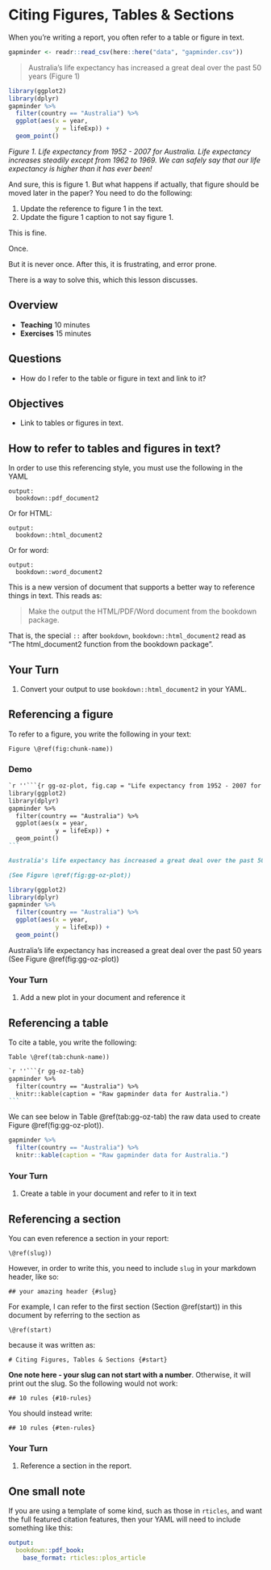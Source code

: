 # Citing Figures, Tables & Sections {#start}

When you're writing a report, you often refer to a table or figure in text. 

```r
gapminder <- readr::read_csv(here::here("data", "gapminder.csv"))
```

> Australia's life expectancy has increased a great deal over the past 50 years (Figure 1)

```r
library(ggplot2)
library(dplyr)
gapminder %>%
  filter(country == "Australia") %>%
  ggplot(aes(x = year,
             y = lifeExp)) + 
  geom_point()
```

_Figure 1. Life expectancy from 1952 - 2007 for Australia. Life expectancy increases steadily except from 1962 to 1969. We can safely say that our life expectancy is higher than it has ever been!_

And sure, this is figure 1.
But what happens if actually, that figure should be moved later in the paper?
You need to do the following:

1. Update the reference to figure 1 in the text. 
1. Update the figure 1 caption to not say figure 1.

This is fine. 

Once. 

But it is never once. After this, it is frustrating, and error prone.

There is a way to solve this, which this lesson discusses.

## Overview

* **Teaching** 10 minutes
* **Exercises** 15 minutes

## Questions

* How do I refer to the table or figure in text and link to it?

## Objectives

* Link to tables or figures in text.

## How to refer to tables and figures in text? {.demo}

In order to use this referencing style, you must use the following in the YAML

```
output:
  bookdown::pdf_document2
```

Or for HTML:

```
output:
  bookdown::html_document2
```

Or for word:

```
output:
  bookdown::word_document2
```

This is a new version of document that supports a better way to reference things in text.
This reads as:

> Make the output the HTML/PDF/Word document from the bookdown package.

That is, the special `::` after `bookdown`, `bookdown::html_document2` read as "The html_document2 function from the bookdown package".

## Your Turn {.exercise}

1. Convert your output to use `bookdown::html_document2` in your YAML.

## Referencing a figure

To refer to a figure, you write the following in your text:

`Figure \@ref(fig:chunk-name))`

### Demo {.demo}

````markdown
`r ''```{r gg-oz-plot, fig.cap = "Life expectancy from 1952 - 2007 for Australia. Life expentancy increases steadily except from 1962 to 1969. We can safely say that our life expectancy is higher than it has ever been!"}
library(ggplot2)
library(dplyr)
gapminder %>%
  filter(country == "Australia") %>%
  ggplot(aes(x = year,
             y = lifeExp)) + 
  geom_point()
```

Australia's life expectancy has increased a great deal over the past 50 years

(See Figure \@ref(fig:gg-oz-plot))

````

```r
library(ggplot2)
library(dplyr)
gapminder %>%
  filter(country == "Australia") %>%
  ggplot(aes(x = year,
             y = lifeExp)) + 
  geom_point()
```

Australia's life expectancy has increased a great deal over the past 50 years (See Figure \@ref(fig:gg-oz-plot))

### Your Turn {.exercise}

1. Add a new plot in your document and reference it

## Referencing a table

To cite a table, you write the following:

`Table \@ref(tab:chunk-name))`

````markdown
`r ''```{r gg-oz-tab}
gapminder %>%
  filter(country == "Australia") %>%
  knitr::kable(caption = "Raw gapminder data for Australia.")
```
````

We can see below in Table \@ref(tab:gg-oz-tab) the raw data used to create Figure \@ref(fig:gg-oz-plot)).

```r
gapminder %>%
  filter(country == "Australia") %>%
  knitr::kable(caption = "Raw gapminder data for Australia.")
```

### Your Turn {.exercise}

1. Create a table in your document and refer to it in text

## Referencing a section

You can even reference a section in your report:

`\@ref(slug))`

However, in order to write this, you need to include `slug` in your markdown header, like so:

```
## your amazing header {#slug}
```

For example, I can refer to the first section (Section \@ref(start)) in this document by referring to the section as 

`\@ref(start)`

because it was written as:

```
# Citing Figures, Tables & Sections {#start}
```

**One note here - your slug can not start with a number**. Otherwise, it will print out the slug. So the following would not work:

```
## 10 rules {#10-rules}
```

You should instead write:

```
## 10 rules {#ten-rules}
```

### Your Turn {.exercise}

1. Reference a section in the report.

## One small note

If you are using a template of some kind, such as those in `rticles`, and want the full featured citation features, then your YAML will need to include something like this:

```yaml
output:
  bookdown::pdf_book:
    base_format: rticles::plos_article
```


